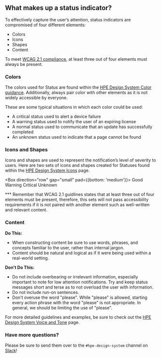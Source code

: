 

## What makes up a status indicator?

To effectively capture the user’s attention, status indicators are compromised of four different elements:

- Colors
- Icons
- Shapes
- Content

To meet [WCAG 2.1 compliance](https://www.w3.org/WAI/WCAG21/quickref/#status-messages), at least three out of four elements must always be present.

### Colors

The colors used for Status are found within the [HPE Design System Color guidance](https://design-system.hpe.design/foundation/color#status-colors). Additionally, always pair color with other elements as it is not widely accessible by everyone.

These are some typical situations in which each color could be used: 

- A critical status used to alert a device failure
- A warning status used to notify the user of an expiring license
- A normal status used to communicate that an update has successfully completed
- An unknown status used to indicate that a page cannot be found

### Icons and Shapes

Icons and shapes are used to represent the notification’s level of severity to users. Here are two sets of icons and shapes created for Statuses found within the [HPE Design System Icons](https://design-system.hpe.design/foundation/icons) page.

<Box direction="row" gap="small" pad={{bottom: 'medium'}}>
    <StatusGoodSmall color="status-ok" />
    Good
    <StatusWarningSmall color="status-warning" />
    Warning
    <StatusCriticalSmall color="status-critical" />
    Critical
    <StatusUnknownSmall color="status-unknown" />
    Unknown
</Box>

*** Remember that WCAG 2.1 guidlines states that at least three out of four elements must be present, therefore, this sets will not pass accessibility requirements if it is not paired with another element such as well-written and relevant content. 

### Content

**Do This:**
- When constructing content be sure to use words, phrases, and concepts familiar to the user, rather than internal jargon. 
- Content should be natural and logical as if it were being used within a real-world setting.

**Don't Do This:**
- Do not include overbearing or irrelevant information, especially important to note for low attention notifications. Try and keep status messages short and terse as to not overload the user with information.
- Do not include run-on sentences.
- Don't overuse the word "please".  While "please" is allowed, starting every action phrase with the word "please" is not appropriate.  In general, we should be limiting the use of "please".

For more detailed guidelines and examples, be sure to check out the [HPE Design System Voice and Tone](https://design-system.hpe.design/foundation/voice-and-tone#case-study) page.

### Have more questions?

Please be sure to send them over to the `#hpe-design-system` channel on [Slack](https://slack-invite.grommet.io/)!
